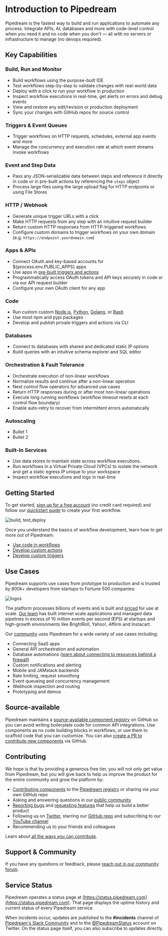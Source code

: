 
# Introduction to Pipedream

Pipedream is the fastest way to build and run applications to automate any process. Integrate APIs, AI, databases and more with code-level control when you need it and no code when you don't — all with no servers or infrastructure to manage (no devops required).

<VideoPlayer
  src="https://www.youtube.com/embed/Y-4byg2pXL0"
  title="Introduction to Pipedream"
/>

## Key Capabilities

### Build, Run and Monitor

- Build workflows using the purpose-built IDE
- Test workflows step-by-step to validate changes with real-world data
- Deploy with a click to run your workflow in production
- Inspect workflow executions in real-time, get alerts on errors and debug events
- View and restore any edit/revision or production deployment
- Sync your changes with GitHub repos for source control

### Triggers & Event Queues

- Trigger workflows on HTTP requests, schedules, external app events and more
- Manage the concurrency and execution rate at which event streams invoke workflows

### Event and Step Data
- Pass any JSON-serializable data between steps and reference it directly in code or in pre-built actions by referencing the `steps` object
- Process large files using the large upload flag for HTTP endpoints or using File Stores

### HTTP / Webhook
 
- Generate unique trigger URLs with a click
- Make HTTP requests from any step with an intuitive request builder
- Return custom HTTP responses from HTTP-triggered workflows
- Configure custom domains to trigger workflows on your own domain (e.g. `https://endpoint.yourdomain.com`)

### Apps & APIs

- Connect OAuth and key-based accounts for ${process.env.PUBLIC_APPS} apps
- Use apps in [pre-built triggers and actions](/workflows/actions/) 
- Programmatically access OAuth tokens and API keys securely in code or via our API request builder
- Configure your own OAuth client for any app

### Code

- Run custom custom [Node.js](/code/nodejs/), [Python](/code/python/), [Golang](/code/go/), or [Bash](/code/bash/) 
- Use most npm and pypi packages
- Develop and publish private triggers and actions via CLI

### Databases

- Connect to databases with shared and dedicated static IP options
- Build queries with an intuitive schema explorer and SQL editor

### Orchestration & Fault Tolerance
- Orchestrate execution of non-linear workflows
- Normalize results and continue after a non-linear operation
- Nest control flow operators for advanced use cases
- Return HTTP responses during or after most non-linear operations
- Execute long running workflows (workflow timeout resets at each control flow boundary)
- Enable auto-retry to recover from intermittent errors automatically 

### Autoscaling
- Bullet 1
- Bullet 2

### Built-In Services
- Use data stores to maintain state across workflow executions.
- Run workflows in a Virtual Private Cloud (VPCs) to isolate the network and get a static egress IP unique to your workspace
- Inspect workflow executions and logs in real-time

## Getting Started

To get started, [sign up for a free account](https://pipedream.com/auth/signup) (no credit card required) and follow our [quickstart guide](/quickstart/) to create your first workflow.

![build, test,deploy](https://res.cloudinary.com/pipedreamin/image/upload/v1672810771/mjckfcgsoxs4vccutdbj.png)

Once you understand the basics of workflow development, learn how to get more out of Pipedream:

- [Use code in workflows](/code/)
- [Develop custom actions](/components/quickstart/nodejs/actions/)
- [Develop custom triggers](/components/quickstart/nodejs/sources/)

## Use Cases

Pipedream supports use cases from prototype to production and is trusted by 800k+ developers from startups to Fortune 500 companies:

![logos](https://res.cloudinary.com/pipedreamin/image/upload/v1612919944/homepage/logos_kcbviz.png)

The platform processes billions of events and is built and [priced](https://pipedream.com/pricing/) for use at scale. [Our team](https://pipedream.com/about) has built internet scale applications and managed data pipelines in excess of 10 million events per second (EPS) at startups and high-growth environments like BrightRoll, Yahoo!, Affirm and Instacart.

Our [community](https://pipedream.com/community) uses Pipedream for a wide variety of use cases including:

- Connecting SaaS apps
- General API orchestration and automation
- Database automations ([learn about connecting to resources behind a firewall](/databases))
- Custom notifications and alerting
- Mobile and JAMstack backends
- Rate limiting, request smoothing
- Event queueing and concurrency management
- Webhook inspection and routing
- Prototyping and demos

## Source-available

Pipedream maintains a [source-available component registry](https://github.com/pipedreamhq/pipedream/) on GitHub so you can avoid writing boilerplate code for common API integrations. Use components as no code building blocks in workflows, or use them to scaffold code that you can customize. You can also [create a PR to contribute new components](/apps/contributing/#contribution-process) via GitHub.

## Contributing

We hope is that by providing a generous free tier, you will not only get value from Pipedream, but you will give back to help us improve the product for the entire community and grow the platform by:

- [Contributing components](/apps/contributing/) to the [Pipedream registry](https://github.com/pipedreamhq/pipedream) or sharing via your own GitHub repo
- Asking and answering questions in our [public community](https://pipedream.com/community/)
- [Reporting bugs](https://pipedream.com/community/c/bugs/9) and [requesting features](https://github.com/PipedreamHQ/pipedream/issues/new?assignees=&labels=enhancement&template=feature_request.md&title=%5BFEATURE%5D+) that help us build a better product
- Following us on [Twitter](https://twitter.com/pipedream), starring our [GitHub repo](https://github.com/PipedreamHQ/pipedream) and subscribing to our [YouTube channel](https://www.youtube.com/c/pipedreamhq)
- Recommending us to your friends and colleagues

Learn about [all the ways you can contribute](https://pipedream.com/contributing).

## Support & Community

If you have any questions or feedback, please [reach out in our community forum](https://pipedream.com/community).

## Service Status

Pipedream operates a status page at [https://status.pipedream.com](https://status.pipedream.com). That page displays the uptime history and current status of every Pipedream service.

When incidents occur, updates are published to the **#incidents** channel of [Pipedream's Slack Community](https://pipedream.com/support) and to the [@PipedreamStatus](https://twitter.com/PipedreamStatus) account on Twitter. On the status page itself, you can also subscribe to updates directly.
